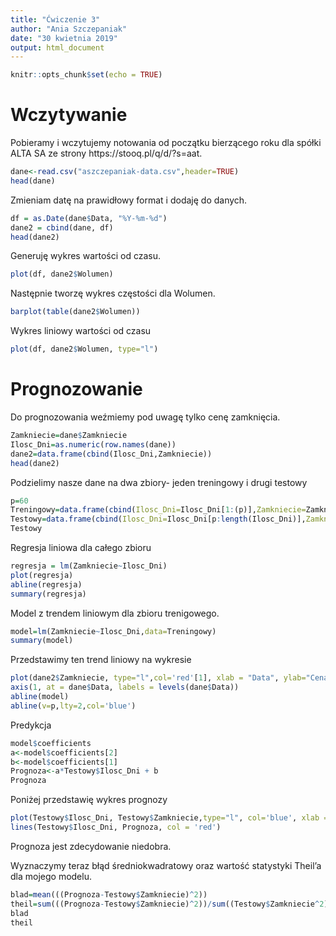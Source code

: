 ```yaml
---
title: "Ćwiczenie 3"
author: "Ania Szczepaniak"
date: "30 kwietnia 2019"
output: html_document
---
```


```r
knitr::opts_chunk$set(echo = TRUE)
```

# Wczytywanie

Pobieramy i wczytujemy notowania od początku bierzącego roku dla spółki ALTA SA ze strony https://stooq.pl/q/d/?s=aat. 

```r
dane<-read.csv("aszczepaniak-data.csv",header=TRUE)
head(dane)
```

Zmieniam datę na prawidłowy format i dodaję do danych.

```r
df = as.Date(dane$Data, "%Y-%m-%d")
dane2 = cbind(dane, df)
head(dane2)
```

Generuję wykres wartości od czasu.

```r
plot(df, dane2$Wolumen)

```
Następnie tworzę wykres częstości dla Wolumen.

```r
barplot(table(dane2$Wolumen))
```

Wykres liniowy wartości od czasu

```r
plot(df, dane2$Wolumen, type="l")
```

# Prognozowanie
Do prognozowania weźmiemy pod uwagę tylko cenę zamknięcia.
```r
Zamkniecie=dane$Zamkniecie
Ilosc_Dni=as.numeric(row.names(dane))
dane2=data.frame(cbind(Ilosc_Dni,Zamkniecie))
head(dane2)

```
Podzielimy nasze dane na dwa zbiory- jeden treningowy i drugi testowy 
```r
p=60
Treningowy=data.frame(cbind(Ilosc_Dni=Ilosc_Dni[1:(p)],Zamkniecie=Zamkniecie[1:(p)]))
Testowy=data.frame(cbind(Ilosc_Dni=Ilosc_Dni[p:length(Ilosc_Dni)],Zamkniecie=Zamkniecie[p:length(Zamkniecie)]))
Testowy
```
Regresja liniowa dla całego zbioru
```r
regresja = lm(Zamkniecie~Ilosc_Dni)
plot(regresja)
abline(regresja)
summary(regresja)
```

Model z trendem liniowym dla zbioru trenigowego.
```r
model=lm(Zamkniecie~Ilosc_Dni,data=Treningowy)
summary(model)
```
Przedstawimy ten trend liniowy na wykresie
```r
plot(dane2$Zamkniecie, type="l",col='red'[1], xlab = "Data", ylab="Cena")
axis(1, at = dane$Data, labels = levels(dane$Data))
abline(model)
abline(v=p,lty=2,col='blue')
```

Predykcja
```r
model$coefficients
a<-model$coefficients[2]
b<-model$coefficients[1]
Prognoza<-a*Testowy$Ilosc_Dni + b
Prognoza

```

Poniżej przedstawię wykres prognozy
```r
plot(Testowy$Ilosc_Dni, Testowy$Zamkniecie,type="l", col='blue', xlab = "Data", ylab="Cena", ylim=c(2.5,3.0))
lines(Testowy$Ilosc_Dni, Prognoza, col = 'red')

```
Prognoza jest zdecydowanie niedobra.

Wyznaczymy teraz błąd średniokwadratowy oraz wartość statystyki Theil'a dla mojego modelu. 
```r
blad=mean(((Prognoza-Testowy$Zamkniecie)^2))
theil=sum(((Prognoza-Testowy$Zamkniecie)^2))/sum((Testowy$Zamkniecie^2))
blad
theil
```
